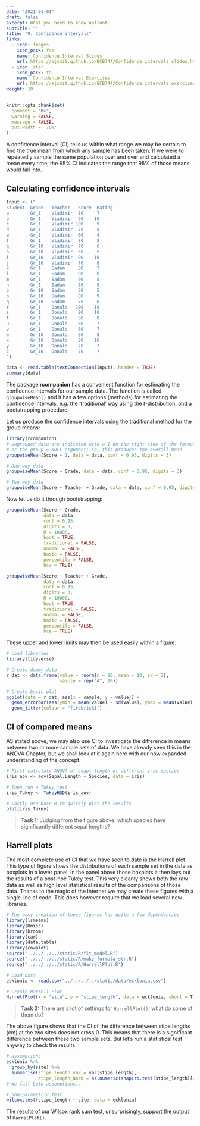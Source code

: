 ```yaml
---
date: "2021-01-01"
draft: false
excerpt: What you need to know upfront.
subtitle: ""
title: "9. Confidence intervals"
links:
  - icon: images
    icon_pack: fas
    name: Confidence Interval Slides
    url: https://ajsmit.github.io/BCB744/Confidence_intervals_slides.html
  - icon: star
    icon_pack: fa
    name: Confidence Interval Exercises
    url: https://ajsmit.github.io/BCB744/Confidence_intervals_exercises.html
weight: 10
---
```


<!-- # Confidence intervals --->

```r
knitr::opts_chunk$set(
  comment = "R>", 
  warning = FALSE, 
  message = FALSE,
  out.width = '70%'
)
```

A confidence interval (CI) tells us within what range we may be certain to find the true mean from which any sample has been taken. If we were to repeatedly sample the same population over and over and calculated a mean every time, the 95% CI indicates the range that 95% of those means would fall into.

## Calculating confidence intervals

```r
Input <- ("
Student  Grade   Teacher   Score  Rating
a        Gr_1    Vladimir  80     7
b        Gr_1    Vladimir  90    10
c        Gr_1    Vladimir 100     9
d        Gr_1    Vladimir  70     5
e        Gr_1    Vladimir  60     4
f        Gr_1    Vladimir  80     8
g        Gr_10   Vladimir  70     6
h        Gr_10   Vladimir  50     5
i        Gr_10   Vladimir  90    10
j        Gr_10   Vladimir  70     8
k        Gr_1    Sadam     80     7
l        Gr_1    Sadam     90     8
m        Gr_1    Sadam     90     8
n        Gr_1    Sadam     80     9
o        Gr_10   Sadam     60     5
p        Gr_10   Sadam     80     9
q        Gr_10   Sadam     70     6
r        Gr_1    Donald   100    10
s        Gr_1    Donald    90    10
t        Gr_1    Donald    80     8
u        Gr_1    Donald    80     7
v        Gr_1    Donald    60     7
w        Gr_10   Donald    60     8
x        Gr_10   Donald    80    10
y        Gr_10   Donald    70     7
z        Gr_10   Donald    70     7
")

data <- read.table(textConnection(Input), header = TRUE)
summary(data)
```

The package **rcompanion** has a convenient function for estimating the confidence intervals for our sample data. The function is called `groupwiseMean()` and it has a few options (methods) for estimating the confidence intervals, e.g. the 'traditional' way using the *t*-distribution, and a bootstrapping procedure.

Let us produce the confidence intervals using the traditional method for the group means:

```r
library(rcompanion)
# Ungrouped data are indicated with a 1 on the right side of the formula,
# or the group = NULL argument; so, this produces the overall mean
groupwiseMean(Score ~ 1, data = data, conf = 0.95, digits = 3)

# One-way data
groupwiseMean(Score ~ Grade, data = data, conf = 0.95, digits = 3)

# Two-way data
groupwiseMean(Score ~ Teacher + Grade, data = data, conf = 0.95, digits = 3)
```

Now let us do it through bootstrapping:

```r
groupwiseMean(Score ~ Grade,
              data = data,
              conf = 0.95,
              digits = 3,
              R = 10000,
              boot = TRUE,
              traditional = FALSE,
              normal = FALSE,
              basic = FALSE,
              percentile = FALSE,
              bca = TRUE)

groupwiseMean(Score ~ Teacher + Grade,
              data = data,
              conf = 0.95,
              digits = 3,
              R = 10000,
              boot = TRUE,
              traditional = FALSE,
              normal = FALSE,
              basic = FALSE,
              percentile = FALSE,
              bca = TRUE)
```

These upper and lower limits may then be used easily within a figure.

```r
# Load libraries
library(tidyverse)

# Create dummy data
r_dat <- data.frame(value = rnorm(n = 20, mean = 10, sd = 2),
                    sample = rep("A", 20))

# Create basic plot
ggplot(data = r_dat, aes(x = sample, y = value)) +
  geom_errorbar(aes(ymin = mean(value) - sd(value), ymax = mean(value) + sd(value))) +
  geom_jitter(colour = "firebrick1")
```

## CI of compared means

AS stated above, we may also use CI to investigate the difference in means between two or more sample sets of data. We have already seen this in the ANOVA Chapter, but we shall look at it again here with our now expanded understanding of the concept.

```r
# First calculate ANOVA of seapl length of different iris species
iris_aov <- aov(Sepal.Length ~ Species, data = iris)

# Then run a Tukey test
iris_Tukey <- TukeyHSD(iris_aov)

# Lastly use base R to quickly plot the results
plot(iris_Tukey)
```

> **Task 1:** Judging from the figure above, which species have significantly different sepal lengths?

## Harrell plots

The most complete use of CI that we have seen to date is the Harrell plot. This type of figure shows the distributions of each sample set in the data as boxplots in a lower panel. In the panel above those boxplots it then lays out the results of a post-hoc Tukey test. This very cleanly shows both the raw data as well as high level statistical results of the comparisons of those data. Thanks to the magic of the Internet we may create these figures with a single line of code. This does however require that we load several new libraries.

```r
# The easy creation of these figures has quite a few dependencies
library(lsmeans)
library(Hmisc)
library(broom)
library(car)
library(data.table)
library(cowplot)
source("../../../../static/R/fit_model.R")
source("../../../../static/R/make_formula_str.R")
source("../../../../static/R/HarrellPlot.R")

# Load data
ecklonia <- read.csv("../../../../static/data/ecklonia.csv")

# Create Harrell Plot
HarrellPlot(x = "site", y = "stipe_length", data = ecklonia, short = T)[1]
```

> **Task 2:** There are a lot of settings for `HarrellPlot()`, what do some of them do?

The above figure shows that the CI of the difference between stipe lengths (cm) at the two sites does not cross 0. This means that there is a significant difference between these two sample sets. But let's run a statistical test anyway to check the results.

```r
# assumptions
ecklonia %>% 
  group_by(site) %>% 
  summarise(stipe_length_var = var(stipe_length),
            stipe_length_Norm = as.numeric(shapiro.test(stipe_length)[2]))
# We fail both assumptions...

# non-parametric test
wilcox.test(stipe_length ~ site, data = ecklonia)
```

The results of our Wilcox rank sum test, unsurprisingly, support the output of `HarrelPlot()`.
